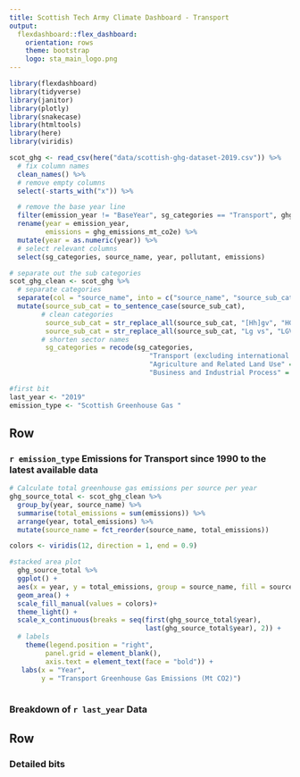 ```yaml
---
title: Scottish Tech Army Climate Dashboard - Transport
output: 
  flexdashboard::flex_dashboard:
    orientation: rows
    theme: bootstrap
    logo: sta_main_logo.png
---
```


```r
library(flexdashboard)
library(tidyverse)
library(janitor)
library(plotly)
library(snakecase)
library(htmltools)
library(here)
library(viridis)
```

```r
scot_ghg <- read_csv(here("data/scottish-ghg-dataset-2019.csv")) %>%
  # fix column names
  clean_names() %>%
  # remove empty columns
  select(-starts_with("x")) %>%

  # remove the base year line
  filter(emission_year != "BaseYear", sg_categories == "Transport", ghg_emissions_mt_co2e > 0) %>%
  rename(year = emission_year, 
         emissions = ghg_emissions_mt_co2e) %>%
  mutate(year = as.numeric(year)) %>%
  # select relevant columns
  select(sg_categories, source_name, year, pollutant, emissions)
```
```r
# separate out the sub categories 
scot_ghg_clean <- scot_ghg %>%
  # separate categories
  separate(col = "source_name", into = c("source_name", "source_sub_cat"), sep = " - ") %>% 
  mutate(source_sub_cat = to_sentence_case(source_sub_cat),
        # clean categories
         source_sub_cat = str_replace_all(source_sub_cat, "[Hh]gv", "HGV"),
         source_sub_cat = str_replace_all(source_sub_cat, "Lg vs", "LGVs"),
        # shorten sector names
         sg_categories = recode(sg_categories, 
                                   "Transport (excluding international aviation and shipping)" = "Domestic\nTransport",
                                   "Agriculture and Related Land Use" = "Agriculture",
                                   "Business and Industrial Process" = "Business\n&\nIndustry"))
```
```r
#first bit
last_year <- "2019"
emission_type <- "Scottish Greenhouse Gas "
```

Row
-----------------------------------------------------------------------
### `r emission_type` Emissions for Transport since 1990 to the latest available data
```r

# Calculate total greenhouse gas emissions per source per year
ghg_source_total <- scot_ghg_clean %>%
  group_by(year, source_name) %>%
  summarise(total_emissions = sum(emissions)) %>%
  arrange(year, total_emissions) %>%
  mutate(source_name = fct_reorder(source_name, total_emissions))

colors <- viridis(12, direction = 1, end = 0.9)

#stacked area plot
  ghg_source_total %>%
  ggplot() +
  aes(x = year, y = total_emissions, group = source_name, fill = source_name) +
  geom_area() +
  scale_fill_manual(values = colors)+
  theme_light() +
  scale_x_continuous(breaks = seq(first(ghg_source_total$year),
                                  last(ghg_source_total$year), 2)) +
  # labels
    theme(legend.position = "right",
         panel.grid = element_blank(),
         axis.text = element_text(face = "bold")) +
   labs(x = "Year",
        y = "Transport Greenhouse Gas Emissions (Mt CO2)")
 
```


### Breakdown of `r last_year` Data


Row {data-height=60}
-----------------------------------------------------------------------

### __Detailed bits__


